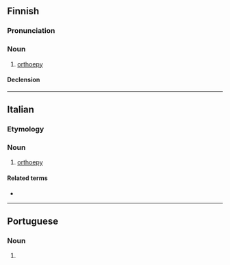 {{also|ortoépia}}
==Finnish==

===Pronunciation===
{{fi-p}}

===Noun===
{{fi-noun}}

# [[orthoepy]]

====Declension====
{{fi-decl-kulkija|ortoepi|a}}

----

==Italian==

===Etymology===
{{prefix|it|orto|}}

===Noun===
{{it-noun|f}}

# [[orthoepy]]

====Related terms====
* {{l|it|ortoepico}}

----

==Portuguese==

===Noun===
{{pt-noun|f}}

# {{alternative form of|pt|ortoépia}}

{{cln|pt|terms with varying stress}}